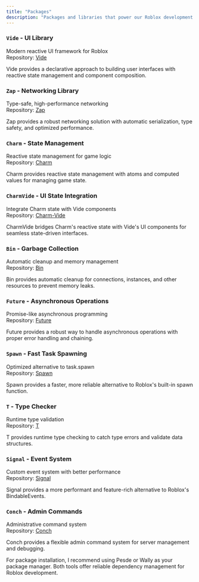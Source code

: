 ```yaml
---
title: "Packages"
description: "Packages and libraries that power our Roblox development workflow, providing robust solutions for UI, networking, state management, and more."
---
```


### `Vide` - UI Library

Modern reactive UI framework for Roblox\
Repository: [Vide](https://github.com/centau/vide)

Vide provides a declarative approach to building user interfaces with reactive state management and component composition.

### `Zap` - Networking Library

Type-safe, high-performance networking\
Repository: [Zap](zap.redblox.dev)

Zap provides a robust networking solution with automatic serialization, type safety, and optimized performance.

### `Charm` - State Management

Reactive state management for game logic\
Repository: [Charm](https://github.com/littensy/charm)

Charm provides reactive state management with atoms and computed values for managing game state.

### `CharmVide` - UI State Integration

Integrate Charm state with Vide components\
Repository: [Charm-Vide](https://github.com/littensy/charm?tab=readme-ov-file#-vide)

CharmVide bridges Charm's reactive state with Vide's UI components for seamless state-driven interfaces.

### `Bin` - Garbage Collection

Automatic cleanup and memory management\
Repository: [Bin](https://util.redblox.dev/bin.html)

Bin provides automatic cleanup for connections, instances, and other resources to prevent memory leaks.

### `Future` - Asynchronous Operations

Promise-like asynchronous programming\
Repository: [Future](https://util.redblox.dev/future.html)

Future provides a robust way to handle asynchronous operations with proper error handling and chaining.

### `Spawn` - Fast Task Spawning

Optimized alternative to task.spawn\
Repository: [Spawn](https://util.redblox.dev/spawn.html)

Spawn provides a faster, more reliable alternative to Roblox's built-in spawn function.

### `T` - Type Checker

Runtime type validation\
Repository: [T](https://github.com/osyrisrblx/t)

T provides runtime type checking to catch type errors and validate data structures.

### `Signal` - Event System

Custom event system with better performance\
Repository: [Signal](https://util.redblox.dev/signal.html)

Signal provides a more performant and feature-rich alternative to Roblox's BindableEvents.

### `Conch` - Admin Commands

Administrative command system\
Repository: [Conch](https://alicesaidhi.github.io/conch)

Conch provides a flexible admin command system for server management and debugging.

<Tip>
  For package installation, I recommend using Pesde or Wally as your package manager. Both tools offer reliable dependency management for Roblox development.
</Tip>